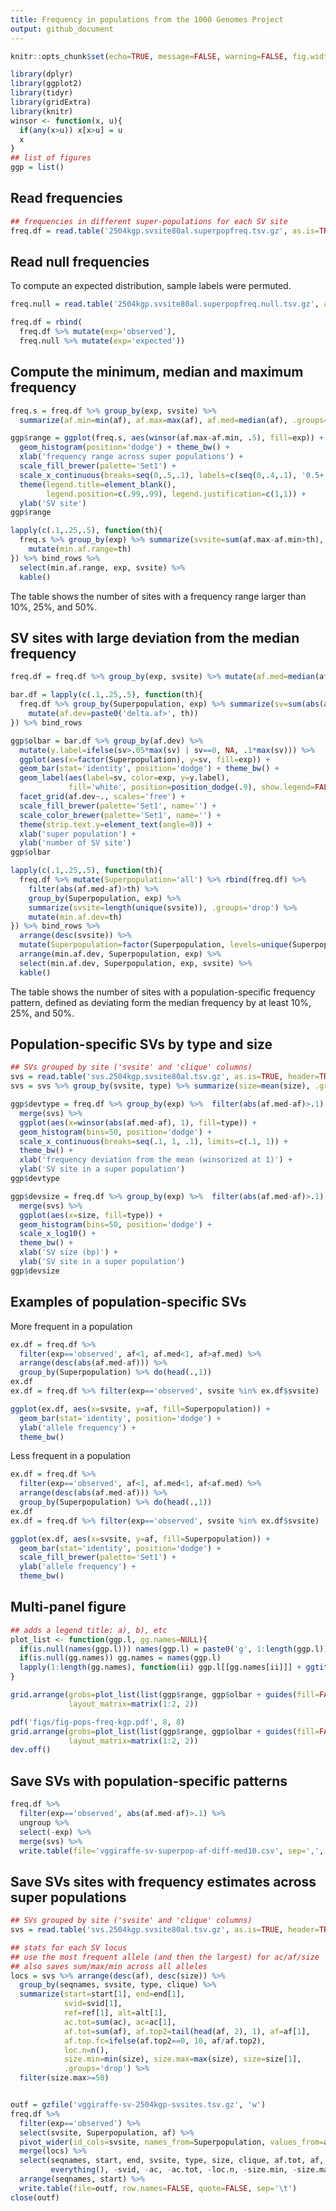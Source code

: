 ```yaml
---
title: Frequency in populations from the 1000 Genomes Project
output: github_document
---
```


```r
knitr::opts_chunk$set(echo=TRUE, message=FALSE, warning=FALSE, fig.width=10)
```

```r
library(dplyr)
library(ggplot2)
library(tidyr)
library(gridExtra)
library(knitr)
winsor <- function(x, u){
  if(any(x>u)) x[x>u] = u
  x
}
## list of figures
ggp = list()
```

## Read frequencies

```r
## frequencies in different super-populations for each SV site
freq.df = read.table('2504kgp.svsite80al.superpopfreq.tsv.gz', as.is=TRUE, header=TRUE)
```

## Read null frequencies

To compute an expected distribution, sample labels were permuted.

```r
freq.null = read.table('2504kgp.svsite80al.superpopfreq.null.tsv.gz', as.is=TRUE, header=TRUE)

freq.df = rbind(
  freq.df %>% mutate(exp='observed'),
  freq.null %>% mutate(exp='expected'))
```

## Compute the minimum, median and maximum frequency

```r
freq.s = freq.df %>% group_by(exp, svsite) %>%
  summarize(af.min=min(af), af.max=max(af), af.med=median(af), .groups='drop')

ggp$range = ggplot(freq.s, aes(winsor(af.max-af.min, .5), fill=exp)) +
  geom_histogram(position='dodge') + theme_bw() +
  xlab('frequency range across super populations') +
  scale_fill_brewer(palette='Set1') +
  scale_x_continuous(breaks=seq(0,.5,.1), labels=c(seq(0,.4,.1), '0.5+')) + 
  theme(legend.title=element_blank(),
        legend.position=c(.99,.99), legend.justification=c(1,1)) + 
  ylab('SV site')
ggp$range

lapply(c(.1,.25,.5), function(th){
  freq.s %>% group_by(exp) %>% summarize(svsite=sum(af.max-af.min>th), .groups='drop') %>% 
    mutate(min.af.range=th)
}) %>% bind_rows %>%
  select(min.af.range, exp, svsite) %>%
  kable()
```

The table shows the number of sites with a frequency range larger than 10%, 25%, and 50%.

## SV sites with large deviation from the median frequency

```r
freq.df = freq.df %>% group_by(exp, svsite) %>% mutate(af.med=median(af))

bar.df = lapply(c(.1,.25,.5), function(th){
  freq.df %>% group_by(Superpopulation, exp) %>% summarize(sv=sum(abs(af.med-af)>th), .groups='drop') %>% 
    mutate(af.dev=paste0('delta.af>', th))
}) %>% bind_rows

ggp$olbar = bar.df %>% group_by(af.dev) %>%
  mutate(y.label=ifelse(sv>.05*max(sv) | sv==0, NA, .1*max(sv))) %>% 
  ggplot(aes(x=factor(Superpopulation), y=sv, fill=exp)) + 
  geom_bar(stat='identity', position='dodge') + theme_bw() +
  geom_label(aes(label=sv, color=exp, y=y.label),
             fill='white', position=position_dodge(.9), show.legend=FALSE) + 
  facet_grid(af.dev~., scales='free') + 
  scale_fill_brewer(palette='Set1', name='') + 
  scale_color_brewer(palette='Set1', name='') +
  theme(strip.text.y=element_text(angle=0)) + 
  xlab('super population') +
  ylab('number of SV site')
ggp$olbar

lapply(c(.1,.25,.5), function(th){
  freq.df %>% mutate(Superpopulation='all') %>% rbind(freq.df) %>%
    filter(abs(af.med-af)>th) %>%
    group_by(Superpopulation, exp) %>%
    summarize(svsite=length(unique(svsite)), .groups='drop') %>% 
    mutate(min.af.dev=th)
}) %>% bind_rows %>%
  arrange(desc(svsite)) %>% 
  mutate(Superpopulation=factor(Superpopulation, levels=unique(Superpopulation))) %>% 
  arrange(min.af.dev, Superpopulation, exp) %>% 
  select(min.af.dev, Superpopulation, exp, svsite) %>%
  kable()
```

The table shows the number of sites with a population-specific frequency pattern, defined as deviating form the median frequency by at least 10%, 25%, and 50%.

## Population-specific SVs by type and size

```r
## SVs grouped by site ('svsite' and 'clique' columns)
svs = read.table('svs.2504kgp.svsite80al.tsv.gz', as.is=TRUE, header=TRUE)
svs = svs %>% group_by(svsite, type) %>% summarize(size=mean(size), .groups='drop')

ggp$devtype = freq.df %>% group_by(exp) %>%  filter(abs(af.med-af)>.1) %>% 
  merge(svs) %>%
  ggplot(aes(x=winsor(abs(af.med-af), 1), fill=type)) +
  geom_histogram(bins=50, position='dodge') +
  scale_x_continuous(breaks=seq(.1, 1, .1), limits=c(.1, 1)) + 
  theme_bw() +
  xlab('frequency deviation from the mean (winsorized at 1)') +
  ylab('SV site in a super population')
ggp$devtype

ggp$devsize = freq.df %>% group_by(exp) %>%  filter(abs(af.med-af)>.1) %>% 
  merge(svs) %>%
  ggplot(aes(x=size, fill=type)) +
  geom_histogram(bins=50, position='dodge') +
  scale_x_log10() + 
  theme_bw() +
  xlab('SV size (bp)') +
  ylab('SV site in a super population')
ggp$devsize
```

## Examples of population-specific SVs

More frequent in a population

```r
ex.df = freq.df %>%
  filter(exp=='observed', af<1, af.med<1, af>af.med) %>% 
  arrange(desc(abs(af.med-af))) %>%
  group_by(Superpopulation) %>% do(head(.,1))
ex.df
ex.df = freq.df %>% filter(exp=='observed', svsite %in% ex.df$svsite)

ggplot(ex.df, aes(x=svsite, y=af, fill=Superpopulation)) +
  geom_bar(stat='identity', position='dodge') +
  ylab('allele frequency') + 
  theme_bw()
```

Less frequent in a population

```r
ex.df = freq.df %>%
  filter(exp=='observed', af<1, af.med<1, af<af.med) %>% 
  arrange(desc(abs(af.med-af))) %>%
  group_by(Superpopulation) %>% do(head(.,1))
ex.df
ex.df = freq.df %>% filter(exp=='observed', svsite %in% ex.df$svsite)

ggplot(ex.df, aes(x=svsite, y=af, fill=Superpopulation)) +
  geom_bar(stat='identity', position='dodge') +
  scale_fill_brewer(palette='Set1') + 
  ylab('allele frequency') + 
  theme_bw()
```

## Multi-panel figure

```r
## adds a legend title: a), b), etc
plot_list <- function(ggp.l, gg.names=NULL){
  if(is.null(names(ggp.l))) names(ggp.l) = paste0('g', 1:length(ggp.l))
  if(is.null(gg.names)) gg.names = names(ggp.l)
  lapply(1:length(gg.names), function(ii) ggp.l[[gg.names[ii]]] + ggtitle(paste0('(', LETTERS[ii], ')')))
}

grid.arrange(grobs=plot_list(list(ggp$range, ggp$olbar + guides(fill=FALSE))),
             layout_matrix=matrix(1:2, 2))

pdf('figs/fig-pops-freq-kgp.pdf', 8, 8)
grid.arrange(grobs=plot_list(list(ggp$range, ggp$olbar + guides(fill=FALSE))),
             layout_matrix=matrix(1:2, 2))
dev.off()
```

## Save SVs with population-specific patterns

```r
freq.df %>%
  filter(exp=='observed', abs(af.med-af)>.1) %>%
  ungroup %>% 
  select(-exp) %>%
  merge(svs) %>%
  write.table(file='vggiraffe-sv-superpop-af-diff-med10.csv', sep=',', row.names=FALSE, quote=FALSE)
```

## Save SVs sites with frequency estimates across super populations

```r
## SVs grouped by site ('svsite' and 'clique' columns)
svs = read.table('svs.2504kgp.svsite80al.tsv.gz', as.is=TRUE, header=TRUE)

## stats for each SV locus
## use the most frequent allele (and then the largest) for ac/af/size
## also saves sum/max/min across all alleles
locs = svs %>% arrange(desc(af), desc(size)) %>%
  group_by(seqnames, svsite, type, clique) %>%
  summarize(start=start[1], end=end[1],
            svid=svid[1],
            ref=ref[1], alt=alt[1],
            ac.tot=sum(ac), ac=ac[1],
            af.tot=sum(af), af.top2=tail(head(af, 2), 1), af=af[1],
            af.top.fc=ifelse(af.top2==0, 10, af/af.top2),
            loc.n=n(),
            size.min=min(size), size.max=max(size), size=size[1],
            .groups='drop') %>%
  filter(size.max>=50)


outf = gzfile('vggiraffe-sv-2504kgp-svsites.tsv.gz', 'w')
freq.df %>%
  filter(exp=='observed') %>%
  select(svsite, Superpopulation, af) %>%
  pivot_wider(id_cols=svsite, names_from=Superpopulation, values_from=af, names_prefix='af.') %>%
  merge(locs) %>%
  select(seqnames, start, end, svsite, type, size, clique, af.tot, af, af.top2, af.top.fc,
         everything(), -svid, -ac, -ac.tot, -loc.n, -size.min, -size.max) %>%
  arrange(seqnames, start) %>% 
  write.table(file=outf, row.names=FALSE, quote=FALSE, sep='\t')
close(outf)
```
